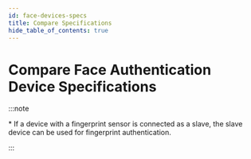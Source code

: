 ```yaml
---
id: face-devices-specs
title: Compare Specifications
hide_table_of_contents: true
---
```


# Compare Face Authentication Device Specifications


<RenderTableSpecs data={fData} />

:::note

\* If a device with a fingerprint sensor is connected as a slave, the slave device can be used for fingerprint authentication.

:::